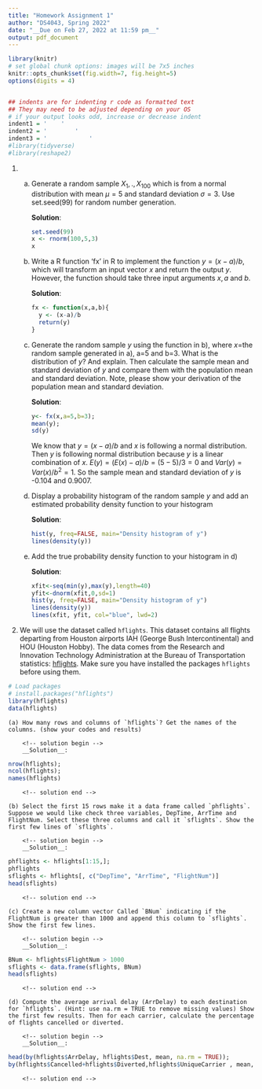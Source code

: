 ---
title: "Homework Assignment 1"
author: "DS4043, Spring 2022"
date: "__Due on Feb 27, 2022 at 11:59 pm__"
output: pdf_document
---


```{r setup, include=FALSE}
library(knitr)
# set global chunk options: images will be 7x5 inches
knitr::opts_chunk$set(fig.width=7, fig.height=5)
options(digits = 4)


## indents are for indenting r code as formatted text
## They may need to be adjusted depending on your OS
# if your output looks odd, increase or decrease indent
indent1 = '    '
indent2 = '        '
indent3 = '            '
#library(tidyverse)
#library(reshape2)
```


1. a) Generate a random sample $X_1, ., X_{100}$ which is from a normal distribution with mean $\mu = 5$ and standard deviation $\sigma = 3$. Use set.seed(99) for random number generation.

        <!-- solution begin -->
        __Solution__:
```{r indent=indent2}
set.seed(99)
x <- rnorm(100,5,3)
x
```
        <!-- solution end -->
        
    b) Write a R function 'fx' in R to implement the function $y=(x-a)/b$, which will transform an input vector $x$ and return the output $y$. However, the function should take three input arguments $x, a$ and $b$.

        <!-- solution begin -->
        __Solution__:
```{r indent=indent2}
fx <- function(x,a,b){
  y <- (x-a)/b
  return(y)
}
```
        <!-- solution end -->
        
    c) Generate the random sample $y$ using the function in b), where $x$=the random sample generated in a), a=5 and b=3. What is the distribution of $y$? And explain. Then calculate the sample mean and standard deviation of $y$ and compare them with the population mean and standard deviation. Note, please show your derivation of the population mean and standard deviation. 

        <!-- solution begin -->
        __Solution__:
```{r indent=indent2}
y<- fx(x,a=5,b=3);
mean(y);
sd(y)
```
We know that $y = (x-a)/b$ and $x$ is following a normal distribution. Then $y$ is following normal distribution because $y$ is a linear combination of $x$. $E(y) = (E(x) - a)/b = (5-5)/3=0$ and $Var(y) = Var(x)/b^2 = 1$. So the sample mean and standard deviation of $y$ is -0.104 and 0.9007. 
        <!-- solution end -->
        
    d) Display a probability histogram of the random sample $y$ and add an estimated probability density function to your histogram 
    

        <!-- solution begin -->
        __Solution__:
```{r indent=indent2}
hist(y, freq=FALSE, main="Density histogram of y")
lines(density(y))
```
        <!-- solution end -->

    e) Add the true probability density function to your histogram in d)
    
        <!-- solution begin -->
        __Solution__:
```{r indent=indent2, cache=TRUE}
xfit<-seq(min(y),max(y),length=40)
yfit<-dnorm(xfit,0,sd=1)
hist(y, freq=FALSE, main="Density histogram of y")
lines(density(y))
lines(xfit, yfit, col="blue", lwd=2)
```
        <!-- solution end -->



2. We will use the dataset called `hflights`. This dataset contains all flights departing from Houston airports IAH (George Bush Intercontinental) and HOU (Houston Hobby). 
The data comes from the Research and Innovation Technology Administration at the Bureau of Transportation statistics: [hflights](http://www.transtats.bts.gov/DatabaseInfo.asp?DB_ID=120&Link=0). Make sure you have installed the packages `hflights` before using them.

```{r start, indent=indent1}
# Load packages
# install.packages("hflights")
library(hflights)
data(hflights)
```
    
    (a) How many rows and columns of `hflights`? Get the names of the columns. (show your codes and results)
    
        <!-- solution begin -->
        __Solution__:
```{r indent=indent2}
nrow(hflights);
ncol(hflights);
names(hflights)
```
        <!-- solution end --> 
        
    (b) Select the first 15 rows make it a data frame called `phflights`. Suppose we would like check three variables, DepTime, ArrTime and FlightNum. Select these three columns and call it `sflights`. Show the first few lines of `sflights`.
    
        <!-- solution begin -->
        __Solution__:
```{r indent=indent2}
phflights <- hflights[1:15,];
phflights
sflights <- hflights[, c("DepTime", "ArrTime", "FlightNum")]
head(sflights)
```
        <!-- solution end --> 
    
    (c) Create a new column vector Called `BNum` indicating if the FlightNum is greater than 1000 and append this column to `sflights`. Show the first few lines.
    
        <!-- solution begin -->
        __Solution__:
```{r indent=indent2}
BNum <- hflights$FlightNum > 1000
sflights <- data.frame(sflights, BNum)
head(sflights)
```
        <!-- solution end -->
        
    (d) Compute the average arrival delay (ArrDelay) to each destination for `hflights`. (Hint: use na.rm = TRUE to remove missing values) Show the first few results. Then for each carrier, calculate the percentage of flights cancelled or diverted.
    
        <!-- solution begin -->
        __Solution__:
```{r indent=indent2}
head(by(hflights$ArrDelay, hflights$Dest, mean, na.rm = TRUE));
by(hflights$Cancelled+hflights$Diverted,hflights$UniqueCarrier , mean, na.rm = TRUE)
```
        <!-- solution end -->     
    
    
    
    
    
    
    
    
    
    
    
    
    
    
    
    
    
    
    
    
